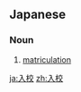 ==Japanese==
{{ja-kanjitab|にゅう|こう|yomi=o}}

===Noun===
{{ja-noun|にゅうこう}}

# [[matriculation]]

[[ja:入校]]
[[zh:入校]]